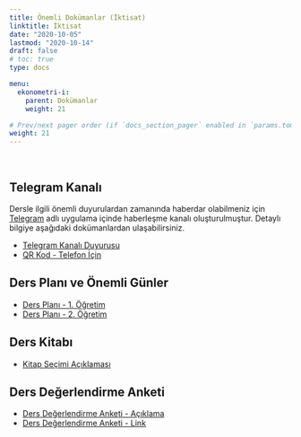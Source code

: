 ```yaml
---
title: Önemli Dokümanlar (İktisat)
linktitle: İktisat
date: "2020-10-05"
lastmod: "2020-10-14"
draft: false
# toc: true
type: docs

menu:
  ekonometri-i:
    parent: Dokümanlar
    weight: 21

# Prev/next pager order (if `docs_section_pager` enabled in `params.toml`)
weight: 21
---
```


<br>

## Telegram Kanalı
Dersle ilgili önemli duyurulardan zamanında haberdar olabilmeniz için [Telegram](https://telegram.org/) adlı uygulama içinde haberleşme kanalı oluşturulmuştur. Detaylı bilgiye aşağıdaki dokümanlardan ulaşabilirsiniz.  

- [Telegram Kanalı Duyurusu](`r paste0(ekonometri.i.path, "EC/Ekonometri_I_Telegram Kanali Duyurusu_Bilgilendirme.pdf")`)
- [QR Kod - Telefon İçin](`r paste0(ekonometri.i.path, "EC/Ekonometri_I_Telegram Kanali Duyurusu_Ilan.pdf")`)

## Ders Planı ve Önemli Günler
- [Ders Planı - 1. Öğretim](`r paste0(ekonometri.i.path, "EC/Ekonometri_I_1O - Ders Plani (Kara).pdf")`)
- [Ders Planı - 2. Öğretim](`r paste0(ekonometri.i.path, "EC/Ekonometri_I_2O - Ders Plani (Kara).pdf")`)

## Ders Kitabı
- [Kitap Seçimi Açıklaması](`r paste0(ekonometri.i.path, "Ekonometri_I_Kitap Secimi Aciklamasi (Kara).pdf")`)

## Ders Değerlendirme Anketi
- [Ders Değerlendirme Anketi - Açıklama](`r paste0(ekonometri.i.path, "EC/Ekonometri_I_Ders Degerlendirme Anketi.pdf")`)
- [Ders Değerlendirme Anketi - Link](https://forms.gle/VsT9jjtGospV7DKe8)
